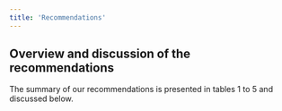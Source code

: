 ```yaml
---
title: 'Recommendations'
---
```


## Overview and discussion of the recommendations

The summary of our recommendations is presented in tables 1 to 5 and discussed below.
